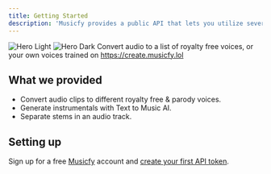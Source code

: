 ```yaml
---
title: Getting Started
description: 'Musicfy provides a public API that lets you utilize several features for your own AI voice cloning and music generation tools.'
---
```


<img
  className="block dark:hidden"
  src="/images/hero-light.svg"
  alt="Hero Light"
/>
<img
  className="hidden dark:block"
  src="/images/hero-dark.svg"
  alt="Hero Dark"
/>
Convert audio to a list of royalty free voices, or your own voices trained on https://create.musicfy.lol

## What we provided
<ul>
  <li>Convert audio clips to different royalty free & parody voices.</li>
  <li>Generate instrumentals with Text to Music AI.</li>
  <li>Separate stems in an audio track.</li>
</ul>


## Setting up

Sign up for a free [Musicfy](https://create.musicfy.lol) account and [create your first API token](/api-key).
